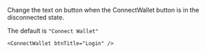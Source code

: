 Change the text on button when the ConnectWallet button is in the disconnected state.

The default is `"Connect Wallet"`

```tsx
<ConnectWallet btnTitle="Login" />
```
